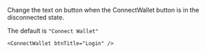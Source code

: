 Change the text on button when the ConnectWallet button is in the disconnected state.

The default is `"Connect Wallet"`

```tsx
<ConnectWallet btnTitle="Login" />
```
